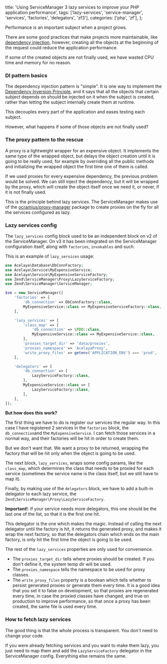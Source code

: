   title: 'Using ServiceManager 3 lazy services to improve your PHP application performance',
  tags: ['lazy-services', 'service-manager', 'services', 'factories', 'delegators', 'zf3'],
  categories: ['php', 'zf'],
};

Performance is an important subject when a project grows.

There are some good practices that make projects more maintainable, like [dependency injection](https://en.wikipedia.org/wiki/Dependency_injection), however, creating all the objects at the beginning of the request could reduce the application performance.

If some of the created objects are not finally used, we have wasted CPU time and memory for no reason.

### DI pattern basics

The dependency injection pattern is "simple". It is one way to implement the [Dependency Inversion Principle](https://en.wikipedia.org/wiki/Dependency_inversion_principle), and it says that all the objects that certain subject depends on should be injected on it when the subject is created, rather than letting the subject internally create them at runtime.

This decouples every part of the application and eases testing each subject.

However, what happens if some of those objects are not finally used?

### The proxy pattern to the rescue

A proxy is a lightweight wrapper for an expensive object. It implements the same type of the wrapped object, but delays the object creation until it is going to be really used, for example by overriding all the public methods and initializing the wrapped object the first time one of them is called.

If we used proxies for every expensive dependency, the previous problem would be solved. We can still inject the dependency, but it will be wrapped by the proxy, which will create the object itself once we need it, or never, if it is not finally used.

This is the principle behind lazy services. The ServiceManager makes use of the [ocramius/proxy-manager](https://github.com/Ocramius/ProxyManager) package to create proxies on the fly for all the services configured as lazy.

### Lazy services config

The `lazy_services` config block used to be an independent block on v2 of the ServiceManager. On v3 it has been integrated on the ServiceManager configuration itself, along with `factories`, `invokables` and such.

This is an example of `lazy_services` usage:

```php
use Acelaya\Database\DbConnFactory;
use Acelaya\Service\MyExpensiveService;
use Acelaya\Service\MyExpensiveServiceFactory;
use Zend\ServiceManager\Proxy\LazyServiceFactory;
use Zend\ServiceManager\ServiceManager;

$sm = new ServiceManager([
    'factories' => [
        'db_connection' => DbConnFactory::class,
        MyExpensiveService::class => MyExpensiveServiceFactory::class,
    ],

    'lazy_services' => [
        'class_map' => [
            'db_connection' => \PDO::class,
            MyExpensiveService::class => MyExpensiveService::class,
        ],
        'proxies_target_dir' => 'data/proxies',
        'proxies_namespace' => 'AcelayaProxy',
        'write_proxy_files' => getenv('APPLICATION_ENV') === 'prod',
    ],

    'delegators' => [
        'db_connection' => [
            LazyServiceFactory::class,
        ],
        MyExpensiveService::class => [
            LazyServiceFactory::class,
        ],
    ],
]);
```

**But how does this work?**

The first thing we have to do is register our services the regular way. In this case I have registered 2 services in the `factories` block, the `db_connection`and the `MyExpensiveService`. I can fetch those services in a normal way, and their factories will be hit in order to create them.

But we don't want that. We want a proxy to be returned, wrapping the factory that will be hit only when the object is going to be used.

The next block, `lazy_services`, wraps some config params, like the `class_map`, which determines the class that needs to be proxied for each service (sometimes the service name is the class itself, but we still have to map it).

Finally, by making use of the `delegators` block, we have to add a built-in delegator to each lazy service, the `Zend\ServiceManager\Proxy\LazyServiceFactory`.

**Important!**: If your service needs more delegators, this one should be the last one of the list, so that it is the first one hit.

This delegator is the one which makes the magic. Instead of calling the next delegator until the factory is hit, it returns the generated proxy, and makes it wrap the next factory, so that the delegators chain which ends on the main factory, is only hit the first time the object is going to be used.

The rest of the `lazy_services` properties are only used for convenience.

* The `proxies_target_dir` tells where proxies should be created. If you don't define it, the system temp dir will be used.
* The `proxies_namespace` tells the namespace to be used for proxy classes.
* The `write_proxy_files` property is a boolean which tells whether to persist generated proxies or generate them every time. It is a good idea that you set it to false on development, so that proxies are regenerated every time, in case the proxied classes have changed, and true on production to improve performance, so that once a proxy has been created, the same file is used every time.

### How to fetch lazy services

The good thing is that the whole process is transparent. You don't need to change your code.

If you were already fetching services and you want to make them lazy, you just need to map them and add the `LazyServiceFactory` delegator in the ServiceManager config. Everything else remains the same.
